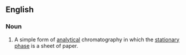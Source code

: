 ==English==

===Noun===
{{wikipedia}}
{{en-noun|sg=[[paper]] [[chromatography]]|-}}

#{{chemistry}} A simple form of [[analytical]] chromatography in which the [[stationary phase]] is a sheet of paper.